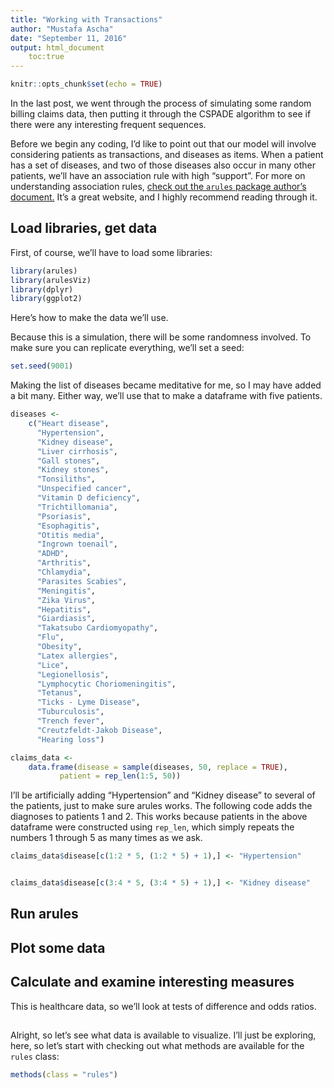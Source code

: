 ```yaml
---
title: "Working with Transactions"
author: "Mustafa Ascha"
date: "September 11, 2016"
output: html_document
	toc:true
---
```


```r
knitr::opts_chunk$set(echo = TRUE)
```

In the last post, we went through the process of simulating some random billing claims data, then putting it through the CSPADE algorithm to see if there were any interesting frequent sequences. 


Before we begin any coding, I'd like to point out that our model will involve considering patients as transactions, and diseases as items. When a patient has a set of diseases, and two of those diseases also occur in many other patients, we'll have an association rule with high "support". For more on understanding association rules, [check out the `arules` package author's document.](http://michael.hahsler.net/research/arules_RUG_2015/demo/) It's a great website, and I highly recommend reading through it. 

## Load libraries, get data

First, of course, we'll have to load some libraries: 

```r

library(arules)
library(arulesViz)
library(dplyr)
library(ggplot2)

```

Here's how to make the data we'll use. 

Because this is a simulation, there will be some randomness involved. To make sure you can replicate everything, we'll set a seed: 

```r

set.seed(9001)

```

Making the list of diseases became meditative for me, so I may have added a bit many. Either way, we'll use that to make a dataframe with five patients. 

```r

diseases <- 
	c("Heart disease",
	  "Hypertension",
	  "Kidney disease",
	  "Liver cirrhosis",
	  "Gall stones",
	  "Kidney stones",
	  "Tonsiliths",
	  "Unspecified cancer",
	  "Vitamin D deficiency",
	  "Trichtillomania",
	  "Psoriasis",
	  "Esophagitis",
	  "Otitis media",
	  "Ingrown toenail",
	  "ADHD",
	  "Arthritis",
	  "Chlamydia",
	  "Parasites Scabies",
	  "Meningitis",
	  "Zika Virus",
	  "Hepatitis",
	  "Giardiasis",
	  "Takatsubo Cardiomyopathy",
	  "Flu",
	  "Obesity",
	  "Latex allergies",
	  "Lice",
	  "Legionellosis",
	  "Lymphocytic Choriomeningitis",
	  "Tetanus",
	  "Ticks - Lyme Disease",
	  "Tuburculosis",
	  "Trench fever",
	  "Creutzfeldt-Jakob Disease",
	  "Hearing loss")

claims_data <- 
	data.frame(disease = sample(diseases, 50, replace = TRUE), 
		   patient = rep_len(1:5, 50))

```


I'll be artificially adding "Hypertension" and "Kidney disease" to several of the patients, just to make sure arules works. The following code adds the diagnoses to patients 1 and 2. This works because patients in the above dataframe were constructed using `rep_len`, which simply repeats the numbers 1 through 5 as many times as we ask. 

```r

claims_data$disease[c(1:2 * 5, (1:2 * 5) + 1),] <- "Hypertension"


claims_data$disease[c(3:4 * 5, (3:4 * 5) + 1),] <- "Kidney disease"

```


## Run arules


## Plot some data


## Calculate and examine interesting measures

This is healthcare data, so we'll look at tests of difference and odds ratios. 

## 

Alright, so let's see what data is available to visualize. I'll just be exploring, here, so let's start with checking out what methods are available for the `rules` class: 

```r

methods(class = "rules")

```





















